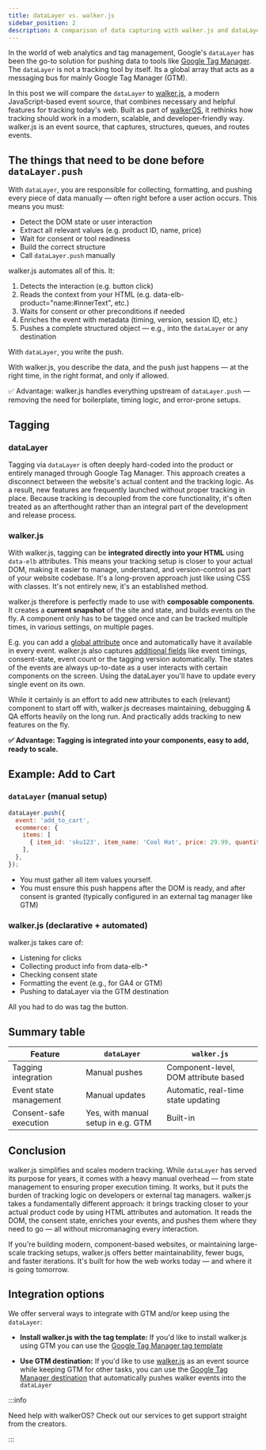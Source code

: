 ```yaml
---
title: dataLayer vs. walker.js
sidebar_position: 2
description: A comparison of data capturing with walker.js and dataLayer.
---
```



In the world of web analytics and tag management, Google's `dataLayer` has been
the go-to solution for pushing data to tools like
[Google Tag Manager](https://marketingplatform.google.com/about/tag-manager/).
The `dataLayer` is not a tracking tool by itself. Its a global array that acts
as a messaging bus for mainly Google Tag Manager (GTM).

In this post we will compare the `dataLayer` to
[walker.js](https://github.com/elbwalker/walkerOS/tree/main/packages/sources/walkerjs/src),
a modern JavaScript-based event source, that combines necessary and helpful
features for tracking today's web. Built as part of
[walkerOS](https://github.com/elbwalker/walkerOS), it rethinks how tracking
should work in a modern, scalable, and developer-friendly way. walker.js is an
event source, that captures, structures, queues, and routes events.

## The things that need to be done before `dataLayer.push`

With `dataLayer`, you are responsible for collecting, formatting, and pushing
every piece of data manually — often right before a user action occurs. This
means you must:

- Detect the DOM state or user interaction
- Extract all relevant values (e.g. product ID, name, price)
- Wait for consent or tool readiness
- Build the correct structure
- Call `dataLayer.push` manually

walker.js automates all of this. It:

1. Detects the interaction (e.g. button click)
2. Reads the context from your HTML (e.g. data-elb-product="name:#innerText",
   etc.)
3. Waits for consent or other preconditions if needed
4. Enriches the event with metadata (timing, version, session ID, etc.)
5. Pushes a complete structured object — e.g., into the `dataLayer` or any
   destination

With `dataLayer`, you write the push.

With walker.js, you describe the data, and the push just happens — at the right
time, in the right format, and only if allowed.

✅ Advantage: walker.js handles everything upstream of `dataLayer.push` —
removing the need for boilerplate, timing logic, and error-prone setups.

## Tagging

### dataLayer

Tagging via `dataLayer` is often deeply hard-coded into the product or entirely
managed through Google Tag Manager. This approach creates a disconnect between
the website's actual content and the tracking logic. As a result, new features
are frequently launched without proper tracking in place. Because tracking is
decoupled from the core functionality, it's often treated as an afterthought
rather than an integral part of the development and release process.

### walker.js

With walker.js, tagging can be **integrated directly into your HTML** using
`data-elb` attributes. This means your tracking setup is closer to your actual
DOM, making it easier to manage, understand, and version-control as part of your
website codebase. It's a long-proven approach just like using CSS with classes.
It's not entirely new, it's an established method.

walker.js therefore is perfectly made to use with **composable components**. It
creates a **current snapshot** of the site and state, and builds events on the
fly. A component only has to be tagged once and can be tracked multiple times,
in various settings, on multiple pages.

E.g. you can add a
[global attribute](/docs/sources/html-tagging#globals)
once and automatically have it available in every event. walker.js also captures
[additional fields](/docs/collectors/web-collector/) like event
timings, consent-state, event count or the tagging version automatically. The
states of the events are always up-to-date as a user interacts with certain
components on the screen. Using the dataLayer you'll have to update every single
event on its own.

While it certainly is an effort to add new attributes to each (relevant)
component to start off with, walker.js decreases maintaining, debugging & QA
efforts heavily on the long run. And practically adds tracking to new features
on the fly.

**✅ Advantage: Tagging is integrated into your components, easy to add, ready
to scale.**

## Example: Add to Cart

### `dataLayer` (manual setup)

```js
dataLayer.push({
  event: 'add_to_cart',
  ecommerce: {
    items: [
      { item_id: 'sku123', item_name: 'Cool Hat', price: 29.99, quantity: 1 },
    ],
  },
});
```

- You must gather all item values yourself.
- You must ensure this push happens after the DOM is ready, and after consent is
  granted (typically configured in an external tag manager like GTM)

### walker.js (declarative + automated)

<PromotionReady width="w-1/2" />

walker.js takes care of:

- Listening for clicks
- Collecting product info from data-elb-\*
- Checking consent state
- Formatting the event (e.g., for GA4 or GTM)
- Pushing to dataLayer via the GTM destination

All you had to do was tag the button.

## Summary table

| Feature                | `dataLayer`                        | `walker.js`                          |
| ---------------------- | ---------------------------------- | ------------------------------------ |
| Tagging integration    | Manual pushes                      | Component-level, DOM attribute based |
| Event state management | Manual updates                     | Automatic, real-time state updating  |
| Consent-safe execution | Yes, with manual setup in e.g. GTM | Built-in                             |

## Conclusion

walker.js simplifies and scales modern tracking. While `dataLayer` has served
its purpose for years, it comes with a heavy manual overhead — from state
management to ensuring proper execution timing. It works, but it puts the burden
of tracking logic on developers or external tag managers. walker.js takes a
fundamentally different approach: it brings tracking closer to your actual
product code by using HTML attributes and automation. It reads the DOM, the
consent state, enriches your events, and pushes them where they need to go — all
without micromanaging every interaction.

If you're building modern, component-based websites, or maintaining large-scale
tracking setups, walker.js offers better maintainability, fewer bugs, and faster
iterations. It's built for how the web works today — and where it is going
tomorrow.

## Integration options

We offer serveral ways to integrate with GTM and/or keep using the `dataLayer`:

- **Install walker.js with the tag template:** If you'd like to install
  walker.js using GTM you can use the
  [Google Tag Manager tag template](/docs/collectors/web-collector/installation/gtm/)

- **Use GTM destination:** If you'd like to use
  [walker.js](/docs/collectors/web-collector/) as an event
  source while keeping GTM for other tasks, you can use the
  [Google Tag Manager destination](https://www.elbwalker.com/docs/destinations/google-gtm)
  that automatically pushes walker events into the `dataLayer`

:::info

Need help with walkerOS? Check out our&nbsp;<Link to="/services">services</Link>
to get support straight from the creators.

:::
